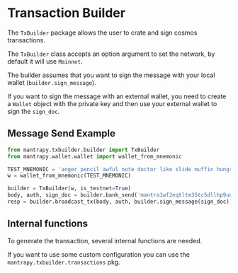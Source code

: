 # Transaction Builder

The `TxBuilder` package allows the user to crate and sign cosmos transactions.

The `TxBuilder` class accepts an option argument to set the network, by default it will use `Mainnet`.

The builder assumes that you want to sign the message with your local wallet (`builder.sign_message`).

If you want to sign the message with an external wallet, you need to create a `Wallet` object with the private key and then use your external wallet to sign the `sign_doc`.

## Message Send Example

```py
from mantrapy.txbuilder.builder import TxBuilder
from mantrapy.wallet.wallet import wallet_from_mnemonic

TEST_MNEMONIC = 'anger pencil awful note doctor like slide muffin hungry keen appear eight barrel stone quiz candy loud blush load three analyst buddy health member'  # noqa: E501
w = wallet_from_mnemonic(TEST_MNEMONIC)

builder = TxBuilder(w, is_testnet=True)
body, auth, sign_doc = builder.bank_send('mantra1wf2eqtltm35tc5dllhp9uuzy66qvuwhve7zzgr', 1, 'uom')
resp = builder.broadcast_tx(body, auth, builder.sign_message(sign_doc))
```

## Internal functions

To generate the transaction, several internal functions are needed.

If you want to use some custom configuration you can use the `mantrapy.txbuilder.transactions` pkg.
